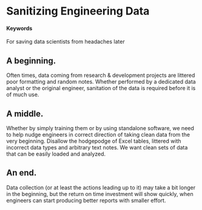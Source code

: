 # Sanitizing Engineering Data {#slug-one}

#### Keywords {-}

For saving data scientists from headaches later

## A beginning.

Often times, data coming from research & development projects are littered poor formatting and random notes.  Whether performed by a dedicated data analyst or the original engineer, sanitation of the data is required before it is of much use.

## A middle.

Whether by simply training them or by using standalone software, we need to help nudge engineers in correct direction of taking clean data from the very beginning.  Disallow the hodgepodge of Excel tables, littered with incorrect data types and arbitrary text notes.  We want clean sets of data that can be easily loaded and analyzed.

## An end.

Data collection (or at least the actions leading up to it) may take a bit longer in the beginning, but the return on time investment will show quickly, when engineers can start producing better reports with smaller effort.
